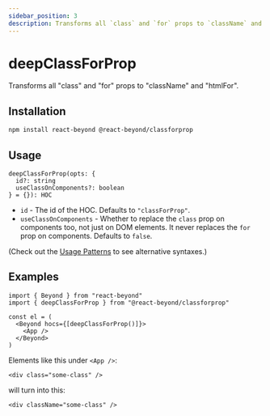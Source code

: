 ```yaml
---
sidebar_position: 3
description: Transforms all `class` and `for` props to `className` and `htmlFor`.
---
```


# deepClassForProp

Transforms all "class" and "for" props to "className" and "htmlFor".

## Installation

```bash
npm install react-beyond @react-beyond/classforprop
```

## Usage

```
deepClassForProp(opts: {
  id?: string
  useClassOnComponents?: boolean
} = {}): HOC
```

- `id` - The id of the HOC. Defaults to `"classForProp"`.
- `useClassOnComponents` - Whether to replace the `class` prop on components too, not just on DOM elements. It never replaces the `for` prop on components. Defaults to `false`.

(Check out the [Usage Patterns](/docs/guide/usage-patterns) to see alternative syntaxes.)

## Examples

```tsx
import { Beyond } from "react-beyond"
import { deepClassForProp } from "@react-beyond/classforprop"

const el = (
  <Beyond hocs={[deepClassForProp()]}>
    <App />
  </Beyond>
)
```

Elements like this under `<App />`:

```tsx
<div class="some-class" />
```

will turn into this:

```tsx
<div className="some-class" />
```
